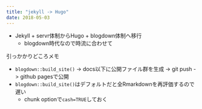 ```yaml
---
title: "jekyll -> Hugo"
date: 2018-05-03
---
```


- Jekyll + servr体制からHugo + blogdown体制へ移行
    - blogdown時代なので時流に合わせて
    
引っかかりどころメモ  

- `blogdown::build_site()` -> docs以下に公開ファイル群を生成 -> git push -> github pagesで公開
- `blogdown::build_site()`はデフォルトだと全Rmarkdownを再評価するので遅い
    - chunk optionで`cash=TRUE`しておく